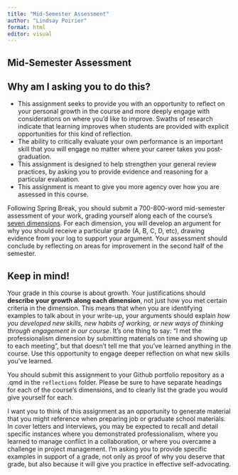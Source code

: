 ```yaml
---
title: "Mid-Semester Assessment"
author: "Lindsay Poirier"
format: html
editor: visual
---
```


## Mid-Semester Assessment

::: callout-tip
## Why am I asking you to do this?

- This assignment seeks to provide you with an opportunity to reflect on your personal growth in the course and more deeply engage with considerations on where you'd like to improve. Swaths of research indicate that learning improves when students are provided with explicit opportunities for this kind of reflection. 
- The ability to critically evaluate your own performance is an important skill that you will engage no matter where your career takes you post-graduation.
- This assignment is designed to help strengthen your general review practices, by asking you to provide evidence and reasoning for a particular evaluation. 
- This assignment is meant to give you more agency over how you are assessed in this course. 
:::

Following Spring Break, you should submit a 700-800-word mid-semester assessment of your work, grading yourself along each of the course's [seven dimensions](grading_contract.html). For each dimension, you will develop an argument for why you should receive a particular grade (A, B, C, D, etc), drawing evidence from your log to support your argument. Your assessment should conclude by reflecting on areas for improvement in the second half of the semester.

::: callout-tip
## Keep in mind!

Your grade in this course is about growth. Your justifications should **describe your growth along each dimension**, not just how you met certain criteria in the dimension. This means that when you are identifying examples to talk about in your write-up, your arguments should explain *how you developed new skills, new habits of working, or new ways of thinking through engagement in our course*. It’s one thing to say: “I met the professionalism dimension by submitting materials on time and showing up to each meeting”, but that doesn’t tell me that you’ve learned anything in the course. Use this opportunity to engage deeper reflection on what new skills you've learned.
:::

You should submit this assignment to your Github portfolio repository as a .qmd in the `reflections` folder. Please be sure to have separate headings for each of the course's dimensions, and to clearly list the grade you would give yourself for each.

I want you to think of this assignment as an opportunity to generate material that you might reference when preparing job or graduate school materials. In cover letters and interviews, you may be expected to recall and detail specific instances where you demonstrated professionalism, where you learned to manage conflict in a collaboration, or where you overcame a challenge in project management. I'm asking you to provide specific examples in support of a grade, not only as proof of why you deserve that grade, but also because it will give you practice in effective self-advocating.
